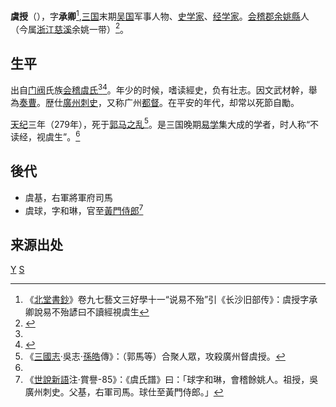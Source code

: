 '''虞授'''（{{bd|？||279年|}}），字'''承卿'''<ref name=書鈔>《[[北堂書鈔|北堂書鈔]]》卷九七藝文三好學十一“说易不殆”引《长沙旧部传》：虞授字承卿說易不殆諺曰不讀經視虞生</ref>,[[三国|三国]]末期[[孫吳|吴国]]军事人物、[[史学家|史学家]]、[[经学家|经学家]]。[[会稽郡|会稽郡]][[余姚縣|余姚縣]]人（今属[[浙江|浙江]][[慈溪|慈溪]]余姚一带）<ref name="Yu Shou">{{cite web |url=http://ctext.org/wiki.pl?if=gb&chapter=338334 |title=七虞 |publisher=欽定四庫全書 |author=中國哲學書電子化計劃維基 |access-date=2015-09-30 |archive-date=2019-11-05 |archive-url=https://web.archive.org/web/20191105131605/https://ctext.org/wiki.pl?if=gb&chapter=338334 |dead-url=no }}</ref>。

==生平==
出自[[门阀|门阀]]氏族[[会稽虞氏|会稽虞氏]]<ref name="Yu Shou"/><ref>{{cite web |url=http://www.yytsg.cn/?new_id=61&f=searchlistcontent.html&page_id=4 |title=余姚虞氏谱 |publisher=余姚图书馆 |author=地方文献 |access-date=2015-09-30 |archive-url=https://web.archive.org/web/20151225162010/http://www.yytsg.cn/?new_id=61&f=searchlistcontent.html&page_id=4 |archive-date=2015-12-25 |dead-url=yes }}</ref>。年少的时候，嗜读經史，负有壮志。因文武材幹，舉為[[奏曹|奏曹]]。歴仕[[廣州|廣州]][[刺史|刺史]]，又称广州[[都督|都督]]。在平安的年代，却常以死節自勵。

[[天纪|天纪]]三年（279年），死于[[郭马之乱|郭马之乱]]<ref>《[[三國志|三國志]]·吳志·[[孫皓|孫皓]]傳》：（郭馬等）合聚人眾，攻殺廣州督虞授。</ref>。是三国晚期[[易学|易学]]集大成的学者，时人称“不读经，视虞生”。<ref name=書鈔/>

==後代==
*虞基，右軍將軍府司馬
*虞球，字和琳，官至[[黃門侍郎|黃門侍郎]]<ref>《[[世說新語|世說新語]]注·賞譽-85》：《虞氏譜》曰：「球字和琳，會稽餘姚人。祖授，吳廣州刺史。父基，右軍司馬。球仕至黃門侍郎。」</ref>

==来源出处==
{{reflist|2}}

[[Category:余姚人|Y]]
[[Category:会稽虞氏|S]]